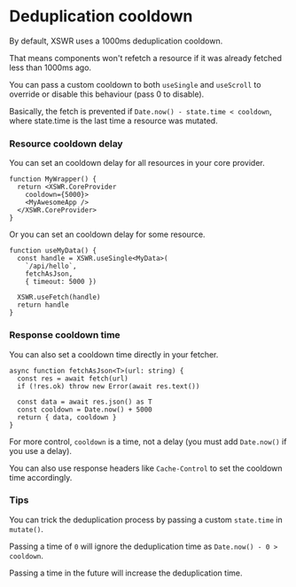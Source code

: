 # Deduplication cooldown

By default, XSWR uses a 1000ms deduplication cooldown. 

That means components won't refetch a resource if it was already fetched less than 1000ms ago.

You can pass a custom cooldown to both `useSingle` and `useScroll` to override or disable this behaviour (pass 0 to disable).

Basically, the fetch is prevented if `Date.now() - state.time < cooldown`, where state.time is the last time a resource was mutated.

### Resource cooldown delay

You can set an cooldown delay for all resources in your core provider.

```tsx
function MyWrapper() {
  return <XSWR.CoreProvider
    cooldown={5000}>
    <MyAwesomeApp />
  </XSWR.CoreProvider>
}
```

Or you can set an cooldown delay for some resource.

```tsx
function useMyData() {
  const handle = XSWR.useSingle<MyData>(
    `/api/hello`, 
    fetchAsJson,
    { timeout: 5000 })

  XSWR.useFetch(handle)
  return handle
}
```

### Response cooldown time

You can also set a cooldown time directly in your fetcher.

```tsx
async function fetchAsJson<T>(url: string) {
  const res = await fetch(url)
  if (!res.ok) throw new Error(await res.text())

  const data = await res.json() as T
  const cooldown = Date.now() + 5000
  return { data, cooldown }
}
```

For more control, `cooldown` is a time, not a delay (you must add `Date.now()` if you use a delay).

You can also use response headers like `Cache-Control` to set the cooldown time accordingly.

### Tips

You can trick the deduplication process by passing a custom `state.time` in `mutate()`.

Passing a time of `0` will ignore the deduplication time as `Date.now() - 0 > cooldown`.

Passing a time in the future will increase the deduplication time.